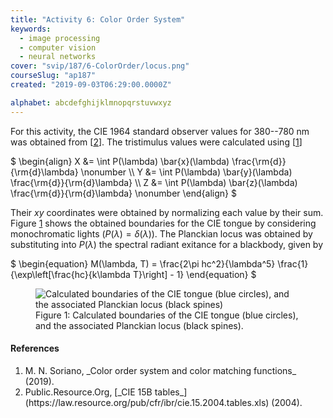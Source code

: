 ```yaml
---
title: "Activity 6: Color Order System"
keywords:
  - image processing
  - computer vision
  - neural networks
cover: "svip/187/6-ColorOrder/locus.png"
courseSlug: "ap187"
created: "2019-09-03T06:29:00.0000Z"

alphabet: abcdefghijklmnopqrstuvwxyz
---
```



For this activity, the CIE 1964 standard observer values for 380--780 nm was obtained from [[2](#CIE64)]. The
tristimulus values were calculated using [[1](#Soriano2019)]

<span id="eq-tristimulus" class="mx-auto">
$
\begin{align}
  X &= \int P(\lambda) \bar{x}(\lambda) \frac{\rm{d}}{\rm{d}\lambda} \nonumber \\
	Y &= \int P(\lambda) \bar{y}(\lambda) \frac{\rm{d}}{\rm{d}\lambda} \\
	Z &= \int P(\lambda) \bar{z}(\lambda) \frac{\rm{d}}{\rm{d}\lambda} \nonumber
\end{align}
$
</span>

Their $xy$ coordinates were obtained by normalizing each value by their sum. Figure&nbsp;[1](#fig-locus) shows the
obtained boundaries for the CIE tongue by considering monochromatic lights ($P(\lambda) = \delta(\lambda)$). The
Planckian locus was obtained by substituting into $P(\lambda)$ the spectral radiant exitance for a blackbody, given by

<span id="eq-planck" class="mx-auto">
$
\begin{equation}
  M(\lambda, T) = \frac{2\pi hc^2}{\lambda^5} \frac{1}{\exp\left[\frac{hc}{k\lambda T}\right] - 1}
\end{equation}
$
</span>

<figure id="fig-locus" class="container">
  <img
    src={buildCldUrl("svip/187/6-ColorOrder/locus")}
    alt="Calculated boundaries of the CIE tongue (blue circles), and the associated Planckian locus (black spines)"
    class="mx-auto"
  />
  <figcaption class="text-center">
    Figure 1: Calculated boundaries of the CIE tongue (blue circles), and the associated Planckian locus (black spines).
  </figcaption>
</figure>

#### References

<ol className="reference">
  <li id="Soriano2019">M. N. Soriano, _Color order system and color matching functions_ (2019).</li>
  <li id="CIE64">
    Public.Resource.Org,
    [_CIE 15B tables_](https://law.resource.org/pub/cfr/ibr/cie.15.2004.tables.xls)
    (2004).
  </li>
</ol>
